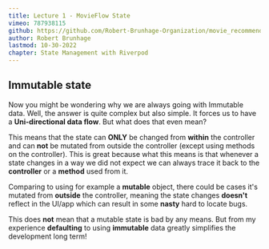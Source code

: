 ```yaml
---
title: Lecture 1 - MovieFlow State
vimeo: 787938115
github: https://github.com/Robert-Brunhage-Organization/movie_recommendation_app_course/commit/454914801e9b6758249a6e36e8a6bf8f52d93a16
author: Robert Brunhage
lastmod: 10-30-2022
chapter: State Management with Riverpod
---
```


## Immutable state

Now you might be wondering why we are always going with Immutable data. Well, the answer is quite complex but also simple. It forces us to have a **Uni-directional data flow**. But what does that even mean?

  

This means that the state can **ONLY** be changed from **within** the controller and can **not** be mutated from outside the controller (except using methods on the controller). This is great because what this means is that whenever a state changes in a way we did not expect we can always trace it back to the **controller** or a **method** used from it.

  

Comparing to using for example a **mutable** object, there could be cases it's mutated from **outside** the controller, meaning the state changes **doesn't** reflect in the UI/app which can result in some **nasty** hard to locate bugs.

  

This does **not** mean that a mutable state is bad by any means. But from my experience **defaulting** to using **immutable** data greatly simplifies the development long term!
